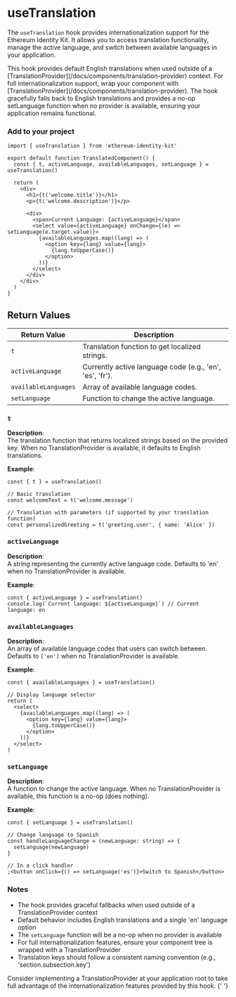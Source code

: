 
# useTranslation

The `useTranslation` hook provides internationalization support for the Ethereum Identity Kit. It allows you to access translation functionality, manage the active language, and switch between available languages in your application.

<Callout type="warning">
  This hook provides default English translations when used outside of a
  [TranslationProvider](/docs/components/translation-provider) context. For full internationalization support, wrap your
  component with [TranslationProvider](/docs/components/translation-provider).
</Callout>

<Callout type="info">
  The hook gracefully falls back to English translations and provides a no-op setLanguage function when no provider is
  available, ensuring your application remains functional.
</Callout>

### Add to your project

```tsx copy
import { useTranslation } from 'ethereum-identity-kit'

export default function TranslatedComponent() {
  const { t, activeLanguage, availableLanguages, setLanguage } = useTranslation()

  return (
    <div>
      <h1>{t('welcome.title')}</h1>
      <p>{t('welcome.description')}</p>

      <div>
        <span>Current Language: {activeLanguage}</span>
        <select value={activeLanguage} onChange={(e) => setLanguage(e.target.value)}>
          {availableLanguages.map((lang) => (
            <option key={lang} value={lang}>
              {lang.toUpperCase()}
            </option>
          ))}
        </select>
      </div>
    </div>
  )
}
```

## Return Values

| Return Value         | Description                                              |
| -------------------- | -------------------------------------------------------- |
| `t`                  | Translation function to get localized strings.           |
| `activeLanguage`     | Currently active language code (e.g., 'en', 'es', 'fr'). |
| `availableLanguages` | Array of available language codes.                       |
| `setLanguage`        | Function to change the active language.                  |

### `t`

**Description**:  
The translation function that returns localized strings based on the provided key. When no TranslationProvider is available, it defaults to English translations.

**Example**:

```tsx
const { t } = useTranslation()

// Basic translation
const welcomeText = t('welcome.message')

// Translation with parameters (if supported by your translation function)
const personalizedGreeting = t('greeting.user', { name: 'Alice' })
```

### `activeLanguage`

**Description**:  
A string representing the currently active language code. Defaults to 'en' when no TranslationProvider is available.

**Example**:

```tsx
const { activeLanguage } = useTranslation()
console.log(`Current language: ${activeLanguage}`) // Current language: en
```

### `availableLanguages`

**Description**:  
An array of available language codes that users can switch between. Defaults to `['en']` when no TranslationProvider is available.

**Example**:

```tsx
const { availableLanguages } = useTranslation()

// Display language selector
return (
  <select>
    {availableLanguages.map((lang) => (
      <option key={lang} value={lang}>
        {lang.toUpperCase()}
      </option>
    ))}
  </select>
)
```

### `setLanguage`

**Description**:  
A function to change the active language. When no TranslationProvider is available, this function is a no-op (does nothing).

**Example**:

```tsx
const { setLanguage } = useTranslation()

// Change language to Spanish
const handleLanguageChange = (newLanguage: string) => {
  setLanguage(newLanguage)
}

// In a click handler
;<button onClick={() => setLanguage('es')}>Switch to Spanish</button>
```

### Notes

- The hook provides graceful fallbacks when used outside of a TranslationProvider context
- Default behavior includes English translations and a single 'en' language option
- The `setLanguage` function will be a no-op when no provider is available
- For full internationalization features, ensure your component tree is wrapped with a TranslationProvider
- Translation keys should follow a consistent naming convention (e.g., 'section.subsection.key')

<Callout type="info">
  Consider implementing a TranslationProvider at your application root to take full advantage of the
  internationalization features provided by this hook.
</Callout>{' '}

